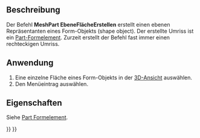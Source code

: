 <languages/>

{{Docnav/de
|[[MeshPart_CreateFlatMesh/de|EbenesNetzErstellen]]
|
|[[Mesh_Workbench/de|Mesh]]
|IconL=MeshPart_CreateFlatMesh.svg
|IconR=
|IconC=Workbench_Mesh.svg
}}

{{GuiCommand/de
|Name=MeshPart CreateFlatFace
|Name/de=MeshPart EbeneFlächeErstellen
|MenuLocation=Netze → Fläche abwickeln
|Workbenches=[[Mesh_Workbench/de|Mesh]]
|Version=0.19
|SeeAlso=[[MeshPart_CreateFlatMesh/de|MeshPart EbenesNetzErstellen]]
}}

<span id="Description"></span>
==Beschreibung==

Der Befehl '''MeshPart EbeneFlächeErstellen''' erstellt einen ebenen Repräsentanten eines Form-Objekts (shape object). Der erstellte Umriss ist ein [[Part_Feature/de|Part-Formelement]]. Zurzeit erstellt der Befehl fast immer einen rechteckigen Umriss.

<span id="Usage"></span>
==Anwendung==

# Eine einzelne Fläche eines Form-Objekts in der [[3D_view/de|3D-Ansicht]] auswählen.
# Den Menüeintrag {{MenuCommand|Netze → [[Image:MeshPart_CreateFlatFace.svg|16px]] Fläche abwickeln}} auswählen.

<span id="Properties"></span>
==Eigenschaften==

Siehe [[Part_Feature/de|Part Formelement]].


{{Docnav/de
|[[MeshPart_CreateFlatMesh/de|EbenesNetzErstellen]]
|
|[[Mesh_Workbench/de|Mesh]]
|IconL=MeshPart_CreateFlatMesh.svg
|IconR=
|IconC=Workbench_Mesh.svg
}}

{{Mesh Tools navi{{#translation:}}}}
{{Userdocnavi{{#translation:}}}}